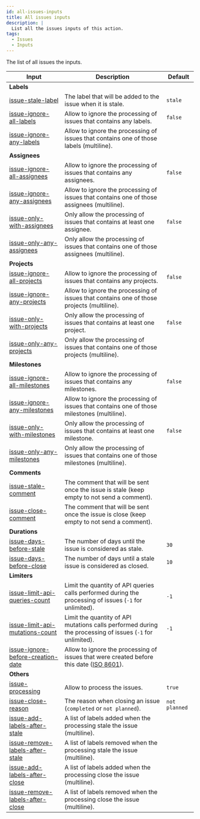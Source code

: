 ```yaml
---
id: all-issues-inputs
title: All issues inputs
description: |
  List all the issues inputs of this action.
tags:
  - Issues
  - Inputs
---
```


The list of all issues the inputs.

| Input                                                                        | Description                                                                                                                                     | Default       |
| ---------------------------------------------------------------------------- | ----------------------------------------------------------------------------------------------------------------------------------------------- | ------------- |
| **Labels**                                                                   |                                                                                                                                                 |               |
| [issue-stale-label](issue-stale-label-input)                                 | The label that will be added to the issue when it is stale.                                                                                     | `stale`       |
| [issue-ignore-all-labels](issue-ignore-all-labels-input)                     | Allow to ignore the processing of issues that contains any labels.                                                                              | `false`       |
| [issue-ignore-any-labels](issue-ignore-any-labels-input)                     | Allow to ignore the processing of issues that contains one of those labels (multiline).                                                         |               |
| **Assignees**                                                                |                                                                                                                                                 |               |
| [issue-ignore-all-assignees](issue-ignore-all-assignees-input)               | Allow to ignore the processing of issues that contains any assignees.                                                                           | `false`       |
| [issue-ignore-any-assignees](issue-ignore-any-assignees-input)               | Allow to ignore the processing of issues that contains one of those assignees (multiline).                                                      |               |
| [issue-only-with-assignees](issue-only-with-assignees-input)                 | Only allow the processing of issues that contains at least one assignee.                                                                        | `false`       |
| [issue-only-any-assignees](issue-only-any-assignees-input)                   | Only allow the processing of issues that contains one of those assignees (multiline).                                                           |               |
| **Projects**                                                                 |                                                                                                                                                 |               |
| [issue-ignore-all-projects](issue-ignore-all-projects-input)                 | Allow to ignore the processing of issues that contains any projects.                                                                            | `false`       |
| [issue-ignore-any-projects](issue-ignore-any-projects-input)                 | Allow to ignore the processing of issues that contains one of those projects (multiline).                                                       |               |
| [issue-only-with-projects](issue-only-with-projects-input)                   | Only allow the processing of issues that contains at least one project.                                                                         | `false`       |
| [issue-only-any-projects](issue-only-any-projects-input)                     | Only allow the processing of issues that contains one of those projects (multiline).                                                            |               |
| **Milestones**                                                               |                                                                                                                                                 |               |
| [issue-ignore-all-milestones](issue-ignore-all-milestones-input)             | Allow to ignore the processing of issues that contains any milestones.                                                                          | `false`       |
| [issue-ignore-any-milestones](issue-ignore-any-milestones-input)             | Allow to ignore the processing of issues that contains one of those milestones (multiline).                                                     |               |
| [issue-only-with-milestones](issue-only-with-milestones-input)               | Only allow the processing of issues that contains at least one milestone.                                                                       | `false`       |
| [issue-only-any-milestones](issue-only-any-milestones-input)                 | Only allow the processing of issues that contains one of those milestones (multiline).                                                          |               |
| **Comments**                                                                 |                                                                                                                                                 |               |
| [issue-stale-comment](issue-stale-comment-input)                             | The comment that will be sent once the issue is stale (keep empty to not send a comment).                                                       |               |
| [issue-close-comment](issue-close-comment-input)                             | The comment that will be sent once the issue is close (keep empty to not send a comment).                                                       |               |
| **Durations**                                                                |                                                                                                                                                 |               |
| [issue-days-before-stale](issue-days-before-stale-input)                     | The number of days until the issue is considered as stale.                                                                                      | `30`          |
| [issue-days-before-close](issue-days-before-close-input)                     | The number of days until a stale issue is considered as closed.                                                                                 | `10`          |
| **Limiters**                                                                 |                                                                                                                                                 |               |
| [issue-limit-api-queries-count](issue-limit-api-queries-count-input)         | Limit the quantity of API queries calls performed during the processing of issues (`-1` for unlimited).                                         | `-1`          |
| [issue-limit-api-mutations-count](issue-limit-api-mutations-count-input)     | Limit the quantity of API mutations calls performed during the processing of issues (`-1` for unlimited).                                       | `-1`          |
| [issue-ignore-before-creation-date](issue-ignore-before-creation-date-input) | Allow to ignore the processing of issues that were created before this date ([ISO 8601](https://moment.github.io/luxon/#/parsing?id=iso-8601)). |               |
| **Others**                                                                   |                                                                                                                                                 |               |
| [issue-processing](issue-processing-input)                                   | Allow to process the issues.                                                                                                                    | `true`        |
| [issue-close-reason](issue-close-reason-input)                               | The reason when closing an issue (`completed` or `not planned`).                                                                                | `not planned` |
| [issue-add-labels-after-stale](issue-add-labels-after-stale-input)           | A list of labels added when the processing stale the issue (multiline).                                                                         |               |
| [issue-remove-labels-after-stale](issue-remove-labels-after-stale-input)     | A list of labels removed when the processing stale the issue (multiline).                                                                       |               |
| [issue-add-labels-after-close](issue-add-labels-after-close-input)           | A list of labels added when the processing close the issue (multiline).                                                                         |               |
| [issue-remove-labels-after-close](issue-remove-labels-after-close-input)     | A list of labels removed when the processing close the issue (multiline).                                                                       |               |
